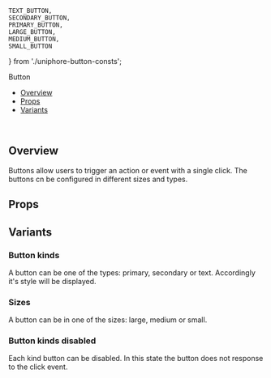     TEXT_BUTTON, 
    SECONDARY_BUTTON, 
    PRIMARY_BUTTON, 
    LARGE_BUTTON,
    MEDIUM_BUTTON,
    SMALL_BUTTON
} from './uniphore-button-consts';

<Meta of={ButtonStories} />

<ComponentName>Button</ComponentName>
<br/>

- [Overview](#overview)
- [Props](#props)
- [Variants](#variants)
<br/>

## Overview

Buttons allow users to trigger an action or event with a single click.
The buttons cn be configured in different sizes and types.

<Canvas of={ButtonStories.PrimaryButton} />

## Props
<Controls of={ButtonStories.PrimaryButton} />

## Variants

### Button kinds

A button can be one of the types: primary, secondary or text. Accordingly it's style will be displayed.

<Canvas of={ButtonStories.ButtonTypes} />

### Sizes

A button can be in one of the sizes: large, medium or small.

<Canvas of={ButtonStories.ButtonSizes} />

### Button kinds disabled

Each kind button can be disabled. In this state the button does not response to the click event.

<Canvas of={ButtonStories.ButtonKindsDisabled} />